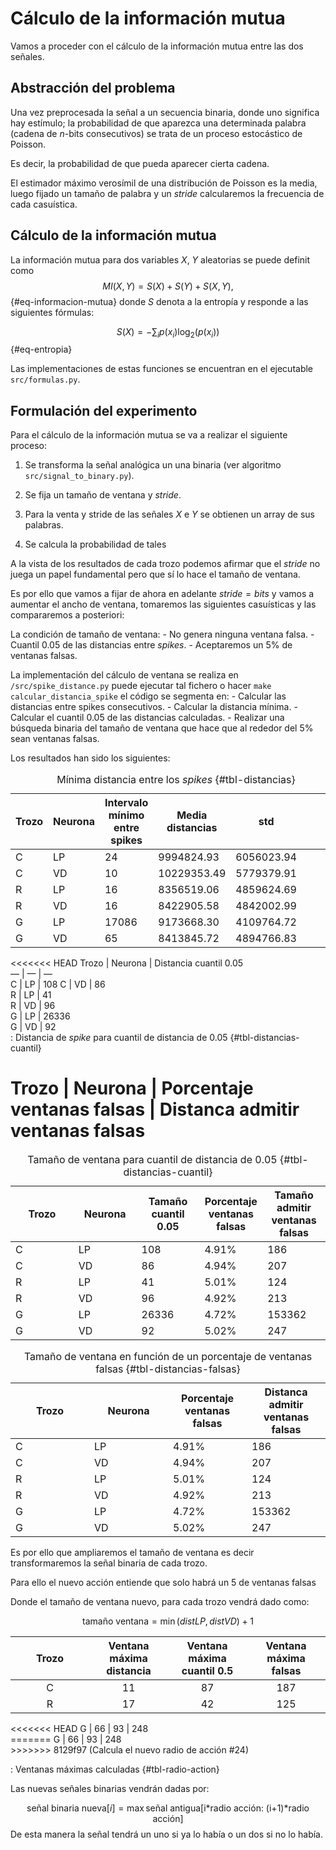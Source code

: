 # Cálculo de la información mutua  

Vamos a proceder con el cálculo de la información mutua entre las dos señales. 

## Abstracción del problema 

Una vez preprocesada la señal a un secuencia binaria, donde uno significa hay estímulo; la probabilidad de que aparezca una determinada palabra (cadena de $n$-bits consecutivos) se trata de un proceso estocástico de Poisson. 

Es decir, la probabilidad de que pueda aparecer cierta cadena. 

El estimador máximo verosímil de una distribución de Poisson es la media, luego fijado un tamaño de palabra y un *stride* calcularemos la frecuencia de cada casuística. 


## Cálculo de la información mutua


La información mutua para dos variables  $X$, $Y$ aleatorias se puede definit como 
$$
MI(X,Y) = S(X) +  S(Y) + S(X,Y),
$${#eq-informacion-mutua}
donde $S$ denota a la entropía y responde a las siguientes fórmulas: 

$$
S(X) = - \sum_i p(x_i) \log_2 (p(x_i))
$${#eq-entropia}


Las implementaciones de estas funciones se encuentran en el ejecutable `src/formulas.py`. 


## Formulación del experimento 

Para el cálculo de la información mutua se va a realizar el siguiente proceso: 

1. Se transforma la señal analógica un una binaria (ver algoritmo `src/signal_to_binary.py`). 

2. Se fija un tamaño de ventana y *stride*. 

3. Para la venta y stride de las señales $X$ e $Y$ se obtienen un array de sus palabras. 

4. Se calcula la probabilidad de tales 


A la vista de los resultados de cada trozo podemos afirmar que el *stride* no juega un papel fundamental pero que sí lo hace el tamaño de ventana.

Es por ello que vamos a fijar de ahora en adelante $stride = bits$  y vamos a aumentar el ancho de ventana, tomaremos las siguientes casuísticas y las compararemos a posteriori: 

La condición de tamaño de ventana: 
- No genera ninguna ventana falsa. 
- Cuantil $0.05$ de las distancias entre *spikes*.
- Aceptaremos un $5\%$ de ventanas falsas. 

La implementación del cálculo de ventana se realiza en `/src/spike_distance.py` puede ejecutar tal fichero o hacer `make calcular_distancia_spike` el código se segmenta en: 
- Calcular las distancias entre spikes consecutivos.
- Calcular la distancia mínima.
- Calcular el cuantil $0.05$ de las distancias calculadas. 
- Realizar una búsqueda binaria del tamaño de ventana que hace que al rededor del $5\%$ sean ventanas falsas. 

Los resultados han sido los siguientes: 

Trozo | Neurona | Intervalo mínimo entre spikes |   Media distancias | std   
 --- | --- | ---  | --- | --- | --- | --- | --- | ---  
 C  | LP | 24| 9994824.93 | 6056023.94  
 C  | VD | 10| 10229353.49 | 5779379.91  
 R  | LP | 16| 8356519.06 | 4859624.69  
 R  | VD | 16|8422905.58 | 4842002.99  
 G  | LP | 17086| 9173668.30 | 4109764.72  
 G  | VD | 65| 8413845.72 | 4894766.83 
: Mínima distancia entre los *spikes* {#tbl-distancias}

<<<<<<< HEAD
Trozo | Neurona | Distancia cuantil 0.05      
 --- | --- | ---    
 C  | LP | 108
 C  | VD | 86   
 R  | LP | 41     
 R  | VD | 96    
 G  | LP | 26336   
 G  | VD | 92  
:  Distancia de *spike* para cuantil de distancia de $0.05$ {#tbl-distancias-cuantil}

Trozo | Neurona | Porcentaje ventanas falsas | Distanca admitir ventanas falsas    
=======
Trozo | Neurona | Tamaño cuantil 0.05 | Porcentaje ventanas falsas | Tamaño admitir ventanas falsas    
 --- | --- | ---  | --- | --- 
 C  | LP | 108| 4.91% | 186 
 C  | VD | 86| 4.94% | 207 
 R  | LP | 41| 5.01% | 124   
 R  | VD | 96| 4.92% | 213  
 G  | LP | 26336| 4.72% | 153362 
 G  | VD | 92| 5.02% | 247 | 8413845.72 
: Tamaño de ventana para cuantil de distancia de $0.05$ {#tbl-distancias-cuantil}

Trozo | Neurona | Porcentaje ventanas falsas | Distanca admitir ventanas falsas    
 --- | ---  | --- | --- 
 C  | LP | 4.91% | 186 
 C  | VD | 4.94% | 207 
 R  | LP | 5.01% | 124   
 R  | VD | 4.92% | 213  
 G  | LP | 4.72% | 153362 
 G  | VD |  5.02% | 247 |
: Tamaño de ventana en función de un porcentaje de ventanas falsas {#tbl-distancias-falsas}

Es por ello que ampliaremos el tamaño de ventana es decir transformaremos la señal binaria de cada trozo. 

Para ello el nuevo acción entiende que solo habrá un $5%$ de ventanas falsas 


Donde el tamaño de ventana nuevo, para cada trozo vendrá dado como: 

$$
\text{tamaño ventana}
= 
\min(dist LP, dist VD )+1
%\lfloor
%\frac{\min(dist LP, dist VD ) -1}{2}
%\rfloor
$$


Trozo | Ventana máxima distancia | Ventana máxima cuantil $0.5$ | Ventana máxima falsas     
:-: | :-:  | :-: | :-:   
C  | 11 | 87 | 187 
R  | 17 | 42 | 125    
<<<<<<< HEAD
G  | 66 | 93 | 248   
=======
G  | 66 | 93 | 248   
>>>>>>> 8129f97 (Calcula el nuevo radio de acción #24)

: Ventanas máximas calculadas {#tbl-radio-action}

Las nuevas señales binarias vendrán dadas por: 


$$
\text{señal binaria nueva}[i] = 
\max \text{señal antigua[i*radio acción: (i+1)*radio acción]}
$$
De esta manera la señal tendrá un uno si ya lo había o un dos si no lo había. 
